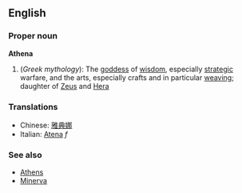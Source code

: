 ==English==

===Proper noun===
'''Athena'''
{{wikipedia}}
# (''Greek mythology''): The [[goddess]] of [[wisdom]], especially [[strategic]] warfare, and the arts, especially crafts and in particular [[weaving]]; daughter of [[Zeus]] and [[Hera]]


===Translations===
*Chinese: [[雅典娜]]
*Italian: [[Atena]] ''f''

===See also===
*[[Athens]]
*[[Minerva]]